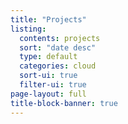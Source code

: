 ```yaml
---
title: "Projects"
listing:
  contents: projects
  sort: "date desc"
  type: default
  categories: cloud
  sort-ui: true
  filter-ui: true
page-layout: full
title-block-banner: true
---
```

